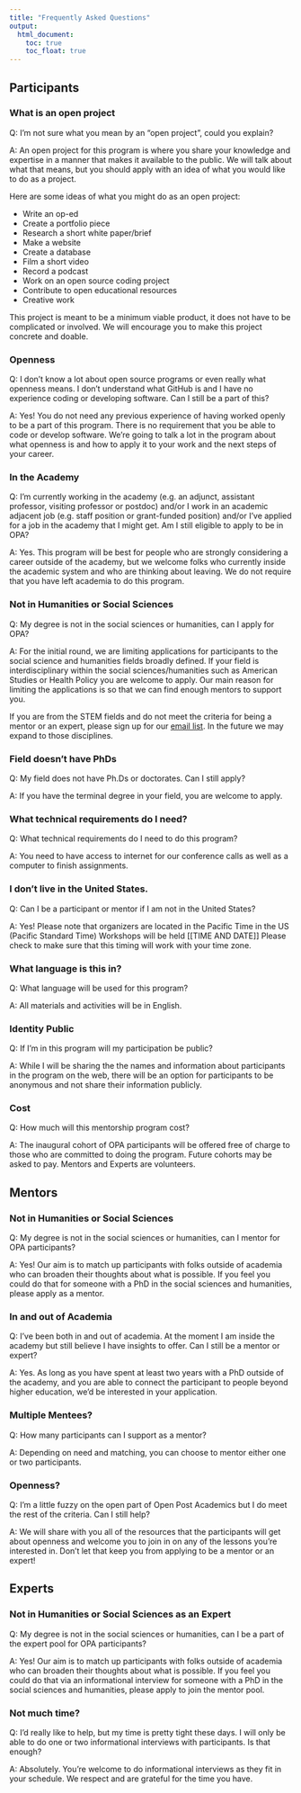 ```yaml
---
title: "Frequently Asked Questions"
output:
  html_document:
    toc: true
    toc_float: true
---
```


## Participants

### What is an open project
Q: I'm not sure what you mean by an "open project", could you explain?  

A: An open project for this program is where you share your knowledge and expertise in a manner that makes it available to the public. We will talk about what that means, but you should apply with an idea of what you would like to do as a project. 

Here are some ideas of what you might do as an open project:

* Write an op-ed
* Create a portfolio piece
* Research a short white paper/brief
* Make a website
* Create a database
* Film a short video
* Record a podcast
* Work on an open source coding project
* Contribute to open educational resources 
* Creative work

This project is meant to be a minimum viable product, it does not have to be complicated or involved. We will encourage you to make this project concrete and doable.     

### Openness
Q: I don’t know a lot about open source programs or even really what openness means. I don’t understand what GitHub is and I have no experience coding or developing software. Can I still be a part of this?  

A: Yes! You do not need any previous experience of having worked openly to be a part of this program. There is no requirement that you be able to code or develop software. We’re going to talk a lot in the program about what openness is and how to apply it to your work and the next steps of your career. 

### In the Academy
Q: I’m currently working in the academy (e.g. an adjunct, assistant professor, visiting professor or postdoc) and/or I work in an academic adjacent job (e.g. staff position or grant-funded position) and/or I’ve applied for a job in the academy that I might get. Am I still eligible to apply to be in OPA? 

A: Yes. This program will be best for people who are strongly considering a career outside of the academy, but we welcome folks who currently inside the academic system and who are thinking about leaving. We do not require that you have left academia to do this program. 

### Not in Humanities or Social Sciences
Q: My degree is not in the social sciences or humanities, can I apply for OPA?  

A: For the initial round, we are limiting applications for participants to the social science and humanities fields broadly defined. If your field is interdisciplinary within the social sciences/humanities such as American Studies or Health Policy you are welcome to apply. Our main reason for limiting the applications is so that we can find enough mentors to support you. 

If you are from the STEM fields and do not meet the criteria for being a mentor or an expert, please sign up for our [email list](https://mailchi.mp/78b68c7561e2/opa). In the future we may expand to those disciplines. 

### Field doesn’t have PhDs
Q: My field does not have Ph.Ds or doctorates. Can I still apply?  

A: If you have the terminal degree in your field, you are welcome to apply. 

### What technical requirements do I need?
Q: What technical requirements do I need to do this program?   

A: You need to have access to internet for our conference calls as well as a computer to finish assignments. 

### I don't live in the United States. 
Q: Can I be a participant or mentor if I am not in the United States?   

A: Yes! Please note that organizers are located in the Pacific Time in the US (Pacific Standard Time) Workshops will be held [[TIME AND DATE]] Please check to make sure that this timing will work with your time zone. 

### What language is this in?
Q: What language will be used for this program?  

A: All materials and activities will be in English. 

### Identity Public
Q: If I’m in this program will my participation be public?  

A: While I will be sharing the the names and information about participants in the program on the web, there will be an option for participants to be anonymous and not share their information publicly. 

### Cost 
Q: How much will this mentorship program cost?  

A: The inaugural cohort of OPA participants will be offered free of charge to those who are committed to doing the program. Future cohorts may be asked to pay. Mentors and Experts are volunteers. 



## Mentors 

### Not in Humanities or Social Sciences
Q: My degree is not in the social sciences or humanities, can I mentor for OPA participants?  

A: Yes! Our aim is to match up participants with folks outside of academia who can broaden their thoughts about what is possible. If you feel you could do that for someone with a PhD in the social sciences and humanities, please apply as a mentor. 

### In and out of Academia 
Q: I've been both in and out of academia. At the moment I am inside the academy but still believe I have insights to offer. Can I still be a mentor or expert? 

A: Yes. As long as you have spent at least two years with a PhD outside of the academy, and you are able to connect the participant to people beyond higher education, we'd be interested in your application. 

### Multiple Mentees?
Q: How many participants can I support as a mentor?  

A: Depending on need and matching, you can choose to mentor either one or two participants.  

### Openness? 
Q: I'm a little fuzzy on the open part of Open Post Academics but I do meet the rest of the criteria. Can I still help? 

A: We will share with you all of the resources that the participants will get about openness and welcome you to join in on any of the lessons you're interested in. Don't let that keep you from applying to be a mentor or an expert! 

## Experts 

### Not in Humanities or Social Sciences as an Expert
Q: My degree is not in the social sciences or humanities, can I be a part of the expert pool for OPA participants?  

A: Yes! Our aim is to match up participants with folks outside of academia who can broaden their thoughts about what is possible. If you feel you could do that via an informational interview for someone with a PhD in the social sciences and humanities, please apply to join the mentor pool. 

### Not much time?
Q: I'd really like to help, but my time is pretty tight these days. I will only be able to do one or two informational interviews with participants. Is that enough?  

A: Absolutely. You're welcome to do informational interviews as they fit in your schedule. We respect and are grateful for the time you have.  


